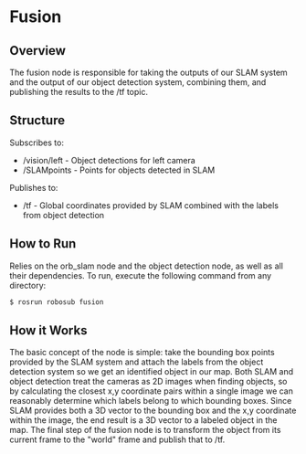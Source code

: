 # Fusion

## Overview
The fusion node is responsible for taking the outputs of our SLAM system and the output of our object detection system, 
combining them, and publishing the results to the /tf topic.

## Structure
Subscribes to:
  * /vision/left - Object detections for left camera
  * /SLAMpoints - Points for objects detected in SLAM

Publishes to:
  * /tf - Global coordinates provided by SLAM combined with the labels from object detection

## How to Run
Relies on the orb_slam node and the object detection node, as well as all their dependencies. To run, execute the following command from any directory:
```bash
$ rosrun robosub fusion
```

## How it Works
The basic concept of the node is simple: take the bounding box points provided by the SLAM system and attach the labels from the object detection system so we get an identified object in our map. Both SLAM and object detection treat the cameras as 2D images when finding objects, so by calculating the closest x,y coordinate pairs within a single image we can reasonably determine which labels belong to which bounding boxes. Since SLAM provides both a 3D vector to the bounding box and the x,y coordinate within the image, the end result is a 3D vector to a labeled object in the map. The final step of the fusion node is to transform the object from its current frame to the "world" frame and publish that to /tf. 
